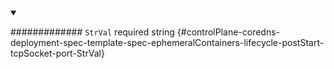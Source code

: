 
<details className="config-field" data-expandable="false" open>
<summary>

############# `StrVal` <span className="config-field-required" data-required="false">required</span> <span className="config-field-type">string</span> <span className="config-field-default"></span> <span className="config-field-enum"></span> {#controlPlane-coredns-deployment-spec-template-spec-ephemeralContainers-lifecycle-postStart-tcpSocket-port-StrVal}



</summary>



</details>
